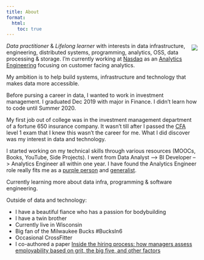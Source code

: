```yaml
---
title: About
format:
  html:
    toc: true
---
```

<img src="assets/images/profile2.jpg" style="border-radius: 5%; margin-left:15px; overflow: hidden; margin-top: 5px" align="right">

*Data practitioner* & *Lifelong learner* with interests in data infrastructure, engineering, distributed systems, programming, analytics, OSS, data processing & storage. 
I'm currently working at [Nasdaq](https://www.nasdaq.com/) as an [Analytics Engineering](https://www.getdbt.com/what-is-analytics-engineering/) focusing on customer facing analytics. 

My ambition is to help build systems, infrastructure and technology that makes data more accessible.

Before pursing a career in data, I wanted to work in investment management. I graduated Dec 2019 with major in Finance. I didn't learn how to code until Summer 2020. 

My first job out of college was in the investment management department of a fortune 650 insurance company. It wasn't till after I passed the [CFA](https://www.cfainstitute.org/en/programs/cfa/charter) level 1 exam that I knew this wasn't the career for me. What I did discover was my interest in data and technology. 

I started working on my technical skills through various resources (MOOCs, Books, YouTube, Side Projects). I went from Data Analyst --> BI Developer --> Analytics Engineer all within one year. I have found the Analytics Engineer role really fits me as a [purple person](https://www.getdbt.com/blog/we-the-purple-people/) and [generalist](https://www.youtube.com/watch?v=wB0ulHmvU7E). 

Currently learning more about data infra, programming & software engineering.

Outside of data and technology: 

- I have a beautiful fiance who has a passion for bodybuilding
- I have a twin brother 
- Currently live in Wisconsin 
- Big fan of the Milwaukee Bucks #BucksIn6
- Occasional CrossFitter
- I co-authored a paper [Inside the hiring process: how managers assess employability based on grit, the big five, and other factors ](https://www.researchgate.net/publication/335182644_Inside_the_hiring_process_how_managers_assess_employability_based_on_grit_the_big_five_and_other_factors)
